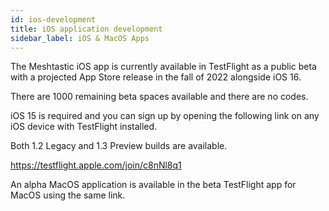 ```yaml
---
id: ios-development
title: iOS application development
sidebar_label: iOS & MacOS Apps
---
```


The Meshtastic iOS app is currently available in TestFlight as a public beta with a projected App Store release in the fall of 2022 alongside iOS 16.

There are 1000 remaining beta spaces available and there are no codes.

iOS 15 is required and you can sign up by opening the following link on any iOS device with TestFlight installed.

Both 1.2 Legacy and 1.3 Preview builds are available.

https://testflight.apple.com/join/c8nNl8q1

An alpha MacOS application is available in the beta TestFlight app for MacOS using the same link.

